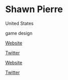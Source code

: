 # Shawn Pierre

<Location>

United States

</Location>

<Skills>

game design

</Skills>

<Personal>

[Website](http://www.shawnpierre.com/)

[Twitter](https://twitter.com/ShawnPierre)

</Personal>

<Business>

[Website](http://www.origaminc.com/)

[Twitter](https://twitter.com/origaminc)

</Business>


